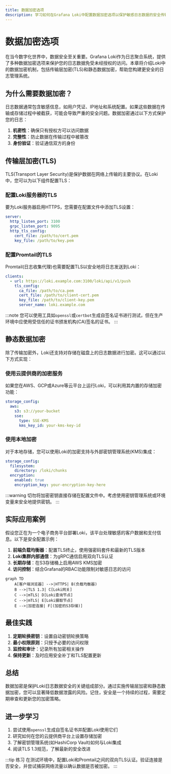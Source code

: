 ```yaml
---
title: 数据加密选项
description: 学习如何在Grafana Loki中配置数据加密选项以保护敏感日志数据的安全传输和存储。
---
```


# 数据加密选项

在当今数字化世界中，数据安全至关重要。Grafana Loki作为日志聚合系统，提供了多种数据加密选项来保护您的日志数据免受未经授权的访问。本章将介绍Loki中的数据加密机制，包括传输层加密(TLS)和静态数据加密，帮助您构建更安全的日志管理系统。

## 为什么需要数据加密？

日志数据通常包含敏感信息，如用户凭证、IP地址和系统配置。如果这些数据在传输或存储过程中被截获，可能会导致严重的安全问题。数据加密通过以下方式保护您的日志：

1. **机密性**：确保只有授权方可以访问数据
2. **完整性**：防止数据在传输过程中被篡改
3. **身份验证**：验证通信双方的身份

## 传输层加密(TLS)

TLS(Transport Layer Security)是保护数据在网络上传输的主要协议。在Loki中，您可以为以下组件配置TLS：

### 配置Loki服务器的TLS

要为Loki服务器启用HTTPS，您需要在配置文件中添加TLS设置：

```yaml
server:
  http_listen_port: 3100
  grpc_listen_port: 9095
  http_tls_config:
    cert_file: /path/to/cert.pem
    key_file: /path/to/key.pem
```

### 配置Promtail的TLS

Promtail(日志收集代理)也需要配置TLS以安全地将日志发送到Loki：

```yaml
clients:
  - url: https://loki.example.com:3100/loki/api/v1/push
    tls_config:
      ca_file: /path/to/ca.pem
      cert_file: /path/to/client-cert.pem
      key_file: /path/to/client-key.pem
      server_name: loki.example.com
```

:::note
您可以使用工具如`openssl`或`certbot`生成自签名证书进行测试，但在生产环境中应使用受信任的证书颁发机构(CA)签名的证书。
:::

## 静态数据加密

除了传输加密外，Loki还支持对存储在磁盘上的日志数据进行加密。这可以通过以下方式实现：

### 使用云提供商的加密服务

如果您在AWS、GCP或Azure等云平台上运行Loki，可以利用其内置的存储加密功能：

```yaml
storage_config:
  aws:
    s3: s3://your-bucket
    sse:
      type: SSE-KMS
      kms_key_id: your-kms-key-id
```

### 使用本地加密

对于本地存储，您可以使用Loki的加密支持与外部密钥管理系统(KMS)集成：

```yaml
storage_config:
  filesystem:
    directory: /loki/chunks
  encryption:
    enabled: true
    encryption_key: your-encryption-key-here
```

:::warning
切勿将加密密钥直接存储在配置文件中。考虑使用密钥管理系统或环境变量来安全地提供密钥。
:::

## 实际应用案例

假设您正在为一个电子商务平台部署Loki，该平台处理敏感的客户数据和支付信息。以下是安全配置示例：

1. **前端负载均衡器**：配置TLS终止，使用强密码套件和最新的TLS版本
2. **Loki集群内部通信**：为gRPC通信启用双向TLS认证
3. **长期存储**：在S3存储桶上启用AWS KMS加密
4. **访问控制**：结合Grafana的RBAC功能限制对敏感日志的访问

```mermaid
graph TD
    A[客户端浏览器] -->|HTTPS| B(负载均衡器)
    B -->|TLS 1.3| C[Loki网关]
    C -->|mTLS| D[Loki查询节点]
    C -->|mTLS| E[Loki摄取节点]
    E -->|加密连接| F[(加密的S3存储)]
```

## 最佳实践

1. **定期轮换密钥**：设置自动密钥轮换策略
2. **最小权限原则**：只授予必要的访问权限
3. **监控和审计**：记录所有加密相关操作
4. **保持更新**：及时应用安全补丁和TLS配置更新

## 总结

数据加密是保护Loki日志数据安全的关键组成部分。通过实施传输层加密和静态数据加密，您可以显著降低数据泄露的风险。记住，安全是一个持续的过程，需要定期审查和更新您的加密策略。

## 进一步学习

1. 尝试使用`openssl`生成自签名证书并配置Loki使用它们
2. 研究如何在您的云提供商平台上设置存储加密
3. 了解密钥管理系统(如HashiCorp Vault)如何与Loki集成
4. 阅读TLS 1.3规范，了解最新的安全改进

:::tip 练习
在测试环境中，配置Loki和Promtail之间的双向TLS认证。验证连接是否安全，并尝试捕获网络流量以确认数据是否被加密。
:::